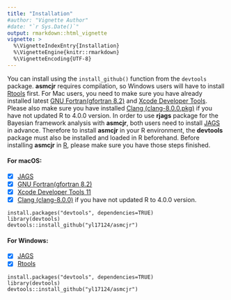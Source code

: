 ```yaml
---
title: "Installation"
#author: "Vignette Author"
#date: "`r Sys.Date()`"
output: rmarkdown::html_vignette
vignette: >
  %\VignetteIndexEntry{Installation}
  %\VignetteEngine{knitr::rmarkdown}
  %\VignetteEncoding{UTF-8}
---
```


You can install using the `install_github()` function from the `devtools` package. __asmcjr__ requires compilation, so Windows users will have to install [Rtools](https://cran.r-project.org/bin/windows/Rtools/) first. For Mac users, you need to  make sure you have already installed latest [GNU Fortran(gfortran 8.2)](https://github.com/fxcoudert/gfortran-for-macOS/releases) and [Xcode Developer Tools](https://developer.apple.com/support/xcode/). Please also make sure you have installed [Clang (clang-8.0.0.pkg)](https://cran.r-project.org/bin/macosx/tools/) if you have not updated R to 4.0.0 version. In order to use __rjags__ package for the Bayesian framework analysis with __asmcjr__, both users  need to install [JAGS](https://sourceforge.net/projects/mcmc-jags/files/JAGS/) in advance. Therefore to install __asmcjr__ in your R environment, the __devtools__ package must also be installed and loaded in R beforehand. 
Before installing __asmcjr__ in [R](), please make sure you have those steps finished.

#### For macOS:
- [x] [JAGS](https://sourceforge.net/projects/mcmc-jags/files/JAGS/)
- [x] [GNU Fortran(gfortran 8.2)](https://github.com/fxcoudert/gfortran-for-macOS/releases)
- [x] [Xcode Developer Tools 11](https://developer.apple.com/support/xcode/)
- [x] [Clang (clang-8.0.0)](https://cran.r-project.org/bin/macosx/tools/) if you have not updated R to 4.0.0 version.

```
install.packages("devtools", dependencies=TRUE)
library(devtools)
devtools::install_github("yl17124/asmcjr")
```


#### For Windows:
- [x] [JAGS](https://sourceforge.net/projects/mcmc-jags/files/JAGS/)
- [x] [Rtools](https://cran.r-project.org/bin/windows/Rtools/)

```
install.packages("devtools", dependencies=TRUE)
library(devtools)
devtools::install_github("yl17124/asmcjr")
```

